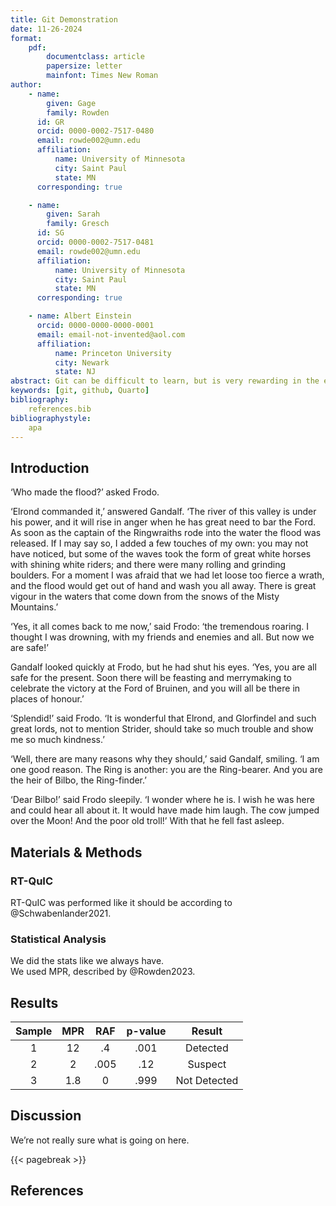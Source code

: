 ```yaml
---
title: Git Demonstration
date: 11-26-2024
format:
    pdf:
        documentclass: article
        papersize: letter
        mainfont: Times New Roman
author:
    - name: 
        given: Gage
        family: Rowden
      id: GR
      orcid: 0000-0002-7517-0480
      email: rowde002@umn.edu
      affiliation:
          name: University of Minnesota
          city: Saint Paul
          state: MN
      corresponding: true

    - name: 
        given: Sarah
        family: Gresch
      id: SG
      orcid: 0000-0002-7517-0481
      email: rowde002@umn.edu
      affiliation:
          name: University of Minnesota
          city: Saint Paul
          state: MN
      corresponding: true

    - name: Albert Einstein
      orcid: 0000-0000-0000-0001
      email: email-not-invented@aol.com
      affiliation:
          name: Princeton University
          city: Newark
          state: NJ
abstract: Git can be difficult to learn, but is very rewarding in the end!
keywords: [git, github, Quarto]
bibliography:
    references.bib
bibliographystyle: 
    apa
---
```

<!-- # Git Demonstration

#### Authors
Gage Rowden<sup>1</sup>, Second Author<sup>2</sup>

#### Affiliations
<sup>1</sup>University of Minnesota\
<sup>2</sup>Colorado State University

## Abstract
Yada yada. -->




## Introduction
‘Who  made  the  flood?’  asked  Frodo. 

‘Elrond  commanded  it,’  answered  Gandalf.  ‘The  river  of this  valley  is  under  his  power,  and  it  will  rise  in  anger  when he  has  great  need  to  bar  the  Ford.  As  soon  as  the  captain  of the  Ringwraiths  rode  into  the  water  the  flood  was  released. If  I  may  say  so,  I  added  a  few  touches  of  my  own:  you  may not  have  noticed,  but  some  of  the  waves  took  the  form  of great  white  horses  with  shining  white  riders;  and  there  were many  rolling  and  grinding  boulders.  For  a  moment  I  was afraid  that  we  had  let  loose  too  fierce  a  wrath,  and  the  flood would  get  out  of  hand  and  wash  you  all  away.  There  is  great vigour  in  the  waters  that  come  down  from  the  snows  of  the Misty  Mountains.’ 

‘Yes,  it  all  comes  back  to  me  now,’  said  Frodo:  ‘the  tremendous  roaring.  I  thought  I  was  drowning,  with  my  friends  and enemies  and  all.  But  now  we  are  safe!’ 

Gandalf  looked  quickly  at  Frodo,  but  he  had  shut  his  eyes. ‘Yes,  you  are  all  safe  for  the  present.  Soon  there  will  be feasting  and  merrymaking  to  celebrate  the  victory  at  the  Ford of  Bruinen,  and  you  will  all  be  there  in  places  of  honour.’ 

‘Splendid!’  said  Frodo.  ‘It  is  wonderful  that  Elrond,  and Glorfindel  and  such  great  lords,  not  to  mention  Strider, should  take  so  much  trouble  and  show  me  so  much  kindness.’ 

‘Well,  there  are  many  reasons  why  they  should,’  said Gandalf,  smiling.  ‘I  am  one  good  reason.  The  Ring  is  another: you  are  the  Ring-bearer.  And  you  are  the  heir  of  Bilbo,  the Ring-finder.’ 

‘Dear  Bilbo!’  said  Frodo  sleepily.  ‘I  wonder  where  he  is.  I wish  he  was  here  and  could  hear  all  about  it.  It  would  have made  him  laugh.  The  cow  jumped  over  the  Moon!  And  the poor  old  troll!’  With  that  he  fell  fast  asleep.

## Materials & Methods

### RT-QuIC
RT-QuIC was performed like it should be according to @Schwabenlander2021.

### Statistical Analysis
We did the stats like we always have.\
We used MPR, described by @Rowden2023.

## Results

| **Sample** | **MPR** | **RAF** | **p-value** |  **Result**  |
|:----------:|:-------:|:-------:|:-----------:|:------------:|
|      1     |    12   |    .4   |     .001    |   Detected   |
|      2     |    2    |   .005  |     .12     |    Suspect   |
|      3     |   1.8   |    0    |     .999    | Not Detected |

## Discussion
We're not really sure what is going on here.


{{< pagebreak >}}

## References
::: {#refs}
:::